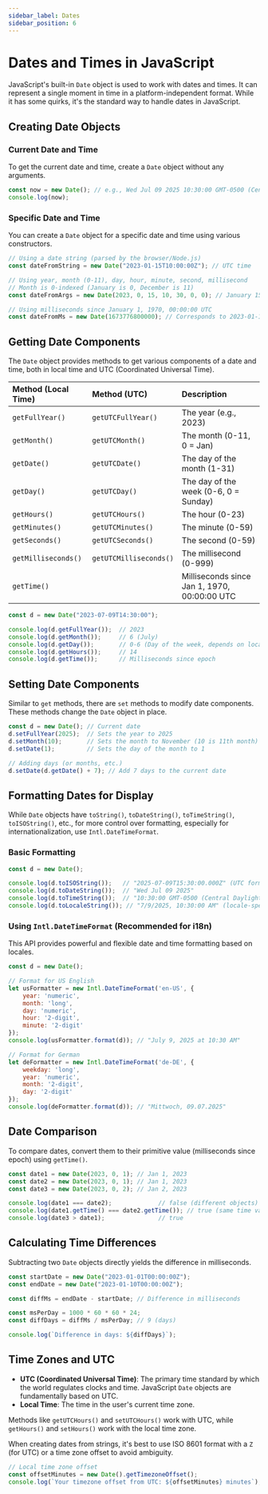 ```yaml
---
sidebar_label: Dates
sidebar_position: 6
---
```


# Dates and Times in JavaScript

JavaScript's built-in `Date` object is used to work with dates and times. It can represent a single moment in time in a platform-independent format. While it has some quirks, it's the standard way to handle dates in JavaScript.

## Creating Date Objects

### Current Date and Time

To get the current date and time, create a `Date` object without any arguments.

```javascript
const now = new Date(); // e.g., Wed Jul 09 2025 10:30:00 GMT-0500 (Central Daylight Time)
console.log(now);
```

### Specific Date and Time

You can create a `Date` object for a specific date and time using various constructors.

```javascript
// Using a date string (parsed by the browser/Node.js)
const dateFromString = new Date("2023-01-15T10:00:00Z"); // UTC time

// Using year, month (0-11), day, hour, minute, second, millisecond
// Month is 0-indexed (January is 0, December is 11)
const dateFromArgs = new Date(2023, 0, 15, 10, 30, 0, 0); // January 15, 2023, 10:30:00 AM (local time)

// Using milliseconds since January 1, 1970, 00:00:00 UTC
const dateFromMs = new Date(1673776800000); // Corresponds to 2023-01-15T10:00:00Z
```

## Getting Date Components

The `Date` object provides methods to get various components of a date and time, both in local time and UTC (Coordinated Universal Time).

| Method (Local Time) | Method (UTC)      | Description                               |
| :------------------ | :---------------- | :---------------------------------------- |
| `getFullYear()`     | `getUTCFullYear()`| The year (e.g., 2023)                     |
| `getMonth()`        | `getUTCMonth()`   | The month (0-11, 0 = Jan)                 |
| `getDate()`         | `getUTCDate()`    | The day of the month (1-31)               |
| `getDay()`          | `getUTCDay()`     | The day of the week (0-6, 0 = Sunday)     |
| `getHours()`        | `getUTCHours()`   | The hour (0-23)                           |
| `getMinutes()`      | `getUTCMinutes()` | The minute (0-59)                         |
| `getSeconds()`      | `getUTCSeconds()` | The second (0-59)                         |
| `getMilliseconds()` | `getUTCMilliseconds()` | The millisecond (0-999)                   |
| `getTime()`         |                   | Milliseconds since Jan 1, 1970, 00:00:00 UTC |

```javascript
const d = new Date("2023-07-09T14:30:00");

console.log(d.getFullYear());  // 2023
console.log(d.getMonth());     // 6 (July)
console.log(d.getDay());       // 0-6 (Day of the week, depends on locale)
console.log(d.getHours());     // 14
console.log(d.getTime());      // Milliseconds since epoch
```

## Setting Date Components

Similar to `get` methods, there are `set` methods to modify date components. These methods change the `Date` object in place.

```javascript
const d = new Date(); // Current date
d.setFullYear(2025);  // Sets the year to 2025
d.setMonth(10);       // Sets the month to November (10 is 11th month)
d.setDate(1);         // Sets the day of the month to 1

// Adding days (or months, etc.)
d.setDate(d.getDate() + 7); // Add 7 days to the current date
```

## Formatting Dates for Display

While `Date` objects have `toString()`, `toDateString()`, `toTimeString()`, `toISOString()`, etc., for more control over formatting, especially for internationalization, use `Intl.DateTimeFormat`.

### Basic Formatting

```javascript
const d = new Date();

console.log(d.toISOString());   // "2025-07-09T15:30:00.000Z" (UTC format)
console.log(d.toDateString());  // "Wed Jul 09 2025"
console.log(d.toTimeString());  // "10:30:00 GMT-0500 (Central Daylight Time)"
console.log(d.toLocaleString()); // "7/9/2025, 10:30:00 AM" (locale-specific)
```

### Using `Intl.DateTimeFormat` (Recommended for i18n)

This API provides powerful and flexible date and time formatting based on locales.

```javascript
const d = new Date();

// Format for US English
let usFormatter = new Intl.DateTimeFormat('en-US', {
    year: 'numeric',
    month: 'long',
    day: 'numeric',
    hour: '2-digit',
    minute: '2-digit'
});
console.log(usFormatter.format(d)); // "July 9, 2025 at 10:30 AM"

// Format for German
let deFormatter = new Intl.DateTimeFormat('de-DE', {
    weekday: 'long',
    year: 'numeric',
    month: '2-digit',
    day: '2-digit'
});
console.log(deFormatter.format(d)); // "Mittwoch, 09.07.2025"
```

## Date Comparison

To compare dates, convert them to their primitive value (milliseconds since epoch) using `getTime()`.

```javascript
const date1 = new Date(2023, 0, 1); // Jan 1, 2023
const date2 = new Date(2023, 0, 1); // Jan 1, 2023
const date3 = new Date(2023, 0, 2); // Jan 2, 2023

console.log(date1 === date2);             // false (different objects)
console.log(date1.getTime() === date2.getTime()); // true (same time value)
console.log(date3 > date1);               // true
```

## Calculating Time Differences

Subtracting two `Date` objects directly yields the difference in milliseconds.

```javascript
const startDate = new Date("2023-01-01T00:00:00Z");
const endDate = new Date("2023-01-10T00:00:00Z");

const diffMs = endDate - startDate; // Difference in milliseconds

const msPerDay = 1000 * 60 * 60 * 24;
const diffDays = diffMs / msPerDay; // 9 (days)

console.log(`Difference in days: ${diffDays}`);
```

## Time Zones and UTC

-   **UTC (Coordinated Universal Time)**: The primary time standard by which the world regulates clocks and time. JavaScript `Date` objects are fundamentally based on UTC.
-   **Local Time**: The time in the user's current time zone.

Methods like `getUTCHours()` and `setUTCHours()` work with UTC, while `getHours()` and `setHours()` work with the local time zone.

When creating dates from strings, it's best to use ISO 8601 format with a `Z` (for UTC) or a time zone offset to avoid ambiguity.

```javascript
// Local time zone offset
const offsetMinutes = new Date().getTimezoneOffset();
console.log(`Your timezone offset from UTC: ${offsetMinutes} minutes`);
```
